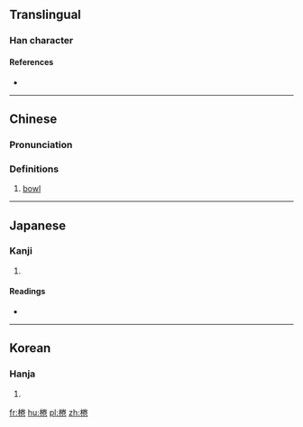 ==Translingual==

===Han character===
{{Han char|rn=75|rad=木|as=08|sn=12|four=49927|canj=DFQU|ids=⿰木卷}}

====References====
* {{Han ref|kx=0534.060|dkj=14969|dj=0922.050|hdz=21238.020|uh=68EC|ud=26860|bh=D9AF|bd=55727}}

----

==Chinese==
{{zh-forms}}

===Pronunciation===
{{zh-pron
|m=quān
|c=hyun1
|mc=y
|oc=y
|ma=
|cat=n
}}

===Definitions===
# [[bowl]]

----

==Japanese==

===Kanji===
{{ja-kanji|grade=|rs=木08}}

# {{defn|lang=ja|sort=木08}}

====Readings====
* {{ja-readings|on=[[けん]] (ken), [[かん]] (kan)|kun=}}

----

==Korean==

===Hanja===
{{ko-hanja|hangeul=권|eumhun=|rv=gwon|mr=kwŏn|y=kwen}}

# {{defn|lang=ko|sort=木08}}

[[fr:棬]]
[[hu:棬]]
[[pl:棬]]
[[zh:棬]]